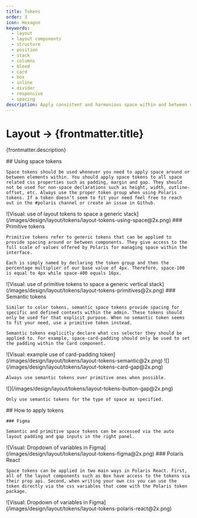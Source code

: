 ```yaml
---
title: Tokens
order: 3
icon: Hexagon
keywords:
  - layout
  - layout components
  - structure
  - position
  - stack
  - columns
  - bleed
  - card
  - box
  - inline
  - divider
  - responsive
  - spacing
description: Apply consistent and harmonious space within and between ui elements.
---
```


# Layout &rarr; {frontmatter.title}

<Lede>{frontmatter.description}</Lede>

<Subnav />

<LayoutSection card>
  <Text>
    ## Using space tokens

    Space tokens should be used whenever you need to apply space around or between elements within. You should apply space tokens to all space related css properties such as padding, margin and gap. They should not be used for non-space declarations such as height, width, outline-offset, etc. Always use the proper token group when using Polaris tokens. If a token doesn’t seem to fit your need feel free to reach out in the #polaris channel or create an issue in Github.

  </Text>
  <Large>
    ![Visual: use of layout tokens to space a generic stack](/images/design/layout/tokens/layout-tokens-using-space@2x.png)
  </Large>
</LayoutSection>

<LayoutSection card>
  <Text>
    ### Primitive tokens

    Primitive tokens refer to generic tokens that can be applied to provide spacing around or between components. They give access to the full scale of values offered by Polaris for managing space within the interface.

    Each is simply named by declaring the token group and then the percentage multiplier of our base value of 4px. Therefore, space-100 is equal to 4px while space-400 equals 16px.

  </Text>
  <Large>
    ![Visual: use of primitive tokens to space a generic vertical stack](/images/design/layout/tokens/layout-tokens-primitives@2x.png)
  </Large>
</LayoutSection>

<LayoutSection card>
  <Text>
    ### Semantic tokens

    Similar to color tokens, semantic space tokens provide spacing for specific and defined contexts within the admin. These tokens should only be used for that explicit purpose. When no semantic token seems to fit your need, use a primitive token instead.

    Semantic tokens explicitly declare what css selector they should be applied to. For example, space-card-padding should only be used to set the padding within the Card component.

  </Text>
  <Large>
    ![Visual: example use of card-padding token](/images/design/layout/tokens/layout-tokens-semantic@2x.png)
  </Large>

  <Medium variant="do">
    ![](/images/design/layout/tokens/layout-tokens-card-gap@2x.png)

    Always use semantic tokens over primitive ones when possible.

  </Medium>

  <Medium variant="do">
    ![](/images/design/layout/tokens/layout-tokens-button-gap@2x.png)

    Only use semantic tokens for the type of space as specified.

  </Medium>
</LayoutSection>

<LayoutSection card>
  <Text>
    ## How to apply tokens

    ### Figma

    Semantic and primitive space tokens can be accessed via the auto layout padding and gap inputs in the right panel.

  </Text>
  <Large>
    ![Visual: Dropdown of variables in Figma](/images/design/layout/tokens/layout-tokens-figma@2x.png)
  </Large>
  <Text>
    ### Polaris React

    Space tokens can be applied in two main ways in Polaris React. First, all of the layout components such as Box have access to the tokens via their prop api. Second, when writing your own css you can use the token directly via the css variables that come with the Polaris token package.

  </Text>
  <Large>
    ![Visual: Dropdown of variables in Figma](/images/design/layout/tokens/layout-tokens-polaris-react@2x.png)
  </Large>
</LayoutSection>
